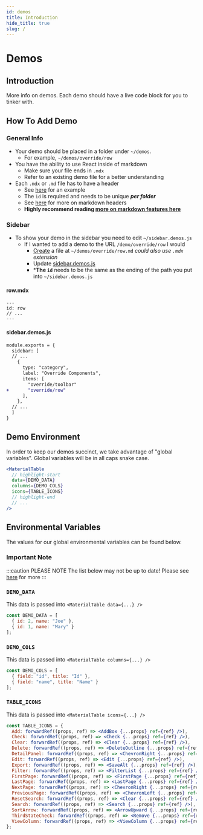 ```yaml
---
id: demos
title: Introduction
hide_title: true
slug: /
---
```



# Demos

## Introduction

More info on demos. Each demo should have a live code block for you to tinker with.

## How To Add Demo

### General Info

- Your demo should be placed in a folder under `~/demos`. 
  - For example, `~/demos/override/row`
- You have the ability to use React inside of markdown
  - Make sure your file ends in `.mdx`
  - Refer to an existing demo file for a better understanding
- Each `.mdx` or `.md` file has to have a header
  - See [here](https://github.com/material-table-core/website/blob/master/.github/contributing/example-header.md) for an example
  - The `id` is required and needs to be unique ***per folder***
  - See [here](https://v2.docusaurus.io/docs/markdown-features/#markdown-headers) for more on markdown headers
  - **Highly recommend reading [more on markdown features here](https://v2.docusaurus.io/docs/markdown-features/)**

### Sidebar

- To show your demo in the sidebar you need to edit `~/sidebar.demos.js`
  - If I wanted to add a demo to the URL `/demo/override/row` I would
    - [Create](#rowmdx) a file at `~/demos/override/row.md` *could also use `.mdx` extension*
    - Update [sidebar.demos.js](#sidebardemosjs)
    - ***The `id`** needs to be the same as the ending of the path you put into `~/sidebar.demos.js`

#### row.mdx

```
---
id: row
// ...
---
```

#### sidebar.demos.js

```diff
module.exports = {
  sidebar: [
  // ...
    {
      type: "category",
      label: "Override Components",
      items: [
        "override/toolbar"
+       "override/row"
      ],
    },
  // ...
  ]
}
```

## Demo Environment

In order to keep our demos succinct, we take advantage of "global variables". Global variables will be in all caps snake case.

```jsx
<MaterialTable
  // highlight-start
  data={DEMO_DATA} 
  columns={DEMO_COLS} 
  icons={TABLE_ICONS}
  // highlight-end
  // ...
/>
```

## Environmental Variables

The values for our global environmental variables can be found below. 

### Important Note

:::caution PLEASE NOTE
The list below may not be up to date! Please see [here](https://github.com/material-table-core/website/blob/master/demos/demo.global-variables.js) for more
:::

### `DEMO_DATA`

This data is passed into `<MaterialTable data={...} />`

```javascript
const DEMO_DATA = [
  { id: 2, name: "Joe" },
  { id: 1, name: "Mary" }
];
```

### `DEMO_COLS`

This data is passed into `<MaterialTable columns={...} />`

```javascript
const DEMO_COLS = [
  { field: "id", title: "Id" },
  { field: "name", title: "Name" }
];
```

### `TABLE_ICONS`

This data is passed into `<MaterialTable icons={...} />`

```jsx
const TABLE_ICONS = {
  Add: forwardRef((props, ref) => <AddBox {...props} ref={ref} />),
  Check: forwardRef((props, ref) => <Check {...props} ref={ref} />),
  Clear: forwardRef((props, ref) => <Clear {...props} ref={ref} />),
  Delete: forwardRef((props, ref) => <DeleteOutline {...props} ref={ref} />),
  DetailPanel: forwardRef((props, ref) => <ChevronRight {...props} ref={ref} />),
  Edit: forwardRef((props, ref) => <Edit {...props} ref={ref} />),
  Export: forwardRef((props, ref) => <SaveAlt {...props} ref={ref} />),
  Filter: forwardRef((props, ref) => <FilterList {...props} ref={ref} />),
  FirstPage: forwardRef((props, ref) => <FirstPage {...props} ref={ref} />),
  LastPage: forwardRef((props, ref) => <LastPage {...props} ref={ref} />),
  NextPage: forwardRef((props, ref) => <ChevronRight {...props} ref={ref} />),
  PreviousPage: forwardRef((props, ref) => <ChevronLeft {...props} ref={ref} />),
  ResetSearch: forwardRef((props, ref) => <Clear {...props} ref={ref} />),
  Search: forwardRef((props, ref) => <Search {...props} ref={ref} />),
  SortArrow: forwardRef((props, ref) => <ArrowUpward {...props} ref={ref} />),
  ThirdStateCheck: forwardRef((props, ref) => <Remove {...props} ref={ref} />),
  ViewColumn: forwardRef((props, ref) => <ViewColumn {...props} ref={ref} />),
};
```